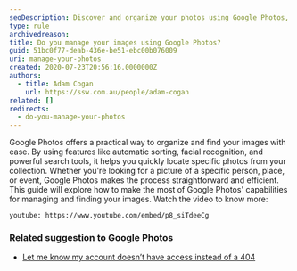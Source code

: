 ```yaml
---
seoDescription: Discover and organize your photos using Google Photos, the ultimate platform to find any image instantly.
type: rule
archivedreason:
title: Do you manage your images using Google Photos?
guid: 51bc0f77-deab-436e-be51-ebc00b076009
uri: manage-your-photos
created: 2020-07-23T20:56:16.0000000Z
authors:
  - title: Adam Cogan
    url: https://ssw.com.au/people/adam-cogan
related: []
redirects:
  - do-you-manage-your-photos
---
```


Google Photos offers a practical way to organize and find your images with ease. By using features like automatic sorting, facial recognition, and powerful search tools, it helps you quickly locate specific photos from your collection. Whether you're looking for a picture of a specific person, place, or event, Google Photos makes the process straightforward and efficient. This guide will explore how to make the most of Google Photos' capabilities for managing and finding your images.
Watch the video to know more:

`youtube: https://www.youtube.com/embed/p8_siTdeeCg`

### Related suggestion to Google Photos

* [Let me know my account doesn’t have access instead of a 404](https://bettersoftwaresuggestions.com/google/google-photos/let-me-know-my-account-doesnt-have-access-instead-of-a-404/)